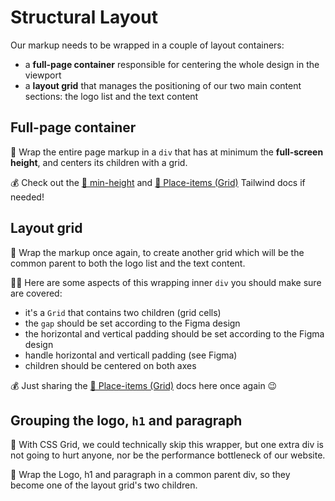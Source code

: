 # Structural Layout

Our markup needs to be wrapped in a couple of layout containers:

- a **full-page container** responsible for centering the whole design in the viewport
- a **layout grid** that manages the positioning of our two main content sections: the logo list and the text content

## Full-page container

🦉 Wrap the entire page markup in a `div` that has at minimum the **full-screen height**, and centers its children with a grid.

💰 Check out the [📜 min-height](https://tailwindcss.com/docs/min-height)
and [📜 Place-items (Grid)](https://tailwindcss.com/docs/place-items#center) Tailwind docs if needed!

## Layout grid

🐨 Wrap the markup once again, to create another grid which will be the common parent to both the logo list and the text content.

👨‍💼 Here are some aspects of this wrapping inner `div` you should make sure are covered:

- it's a `Grid` that contains two children (grid cells)
- the `gap` should be set according to the Figma design
- the horizontal and vertical padding should be set according to the Figma design
- handle horizontal and verticall padding (see Figma)
- children should be centered on both axes

💰 Just sharing the [📜 Place-items (Grid)](https://tailwindcss.com/docs/place-items#center) docs here once again 😉

## Grouping the logo, `h1` and paragraph

🦉 With CSS Grid, we could technically skip this wrapper, but one extra div is not going to hurt anyone, nor be the performance bottleneck of our website.

🐨 Wrap the Logo, h1 and paragraph in a common parent div, so they become one of the layout grid's two children.
